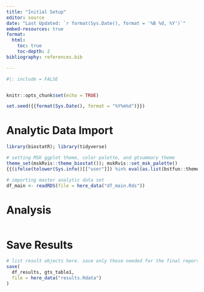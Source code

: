 ```yaml
---
title: "Initial Setup"
editor: source
date: "Last Updated: `r format(Sys.Date(), format = '%B %d, %Y')`"
embed-resources: true
format:
  html:
    toc: true
    toc-depth: 2
bibliography: references.bib

---
```


```r
#|: include = FALSE


knitr::opts_chunk$set(echo = TRUE)

set.seed({{format(Sys.Date(), format = "%Y%m%d")}})
```

# Analytic Data Import

```r
library(biostatR); library(tidyverse)

# setting MSK ggplot theme, color palette, and gtsummary theme
theme_set(mskRvis::theme_biostat()); mskRvis::set_msk_palette()
{{(ifelse(tolower(Sys.info()[["user"]]) %in% eval(as.list(bstfun::theme_gtsummary_msk)$name), glue::glue("theme_gtsummary_msk('{tolower(Sys.info()[['user']])}')"), "theme_gtsummary_compact()"))}}

# importing master analytic data set
df_main <- readRDS(file = here_data("df_main.Rds"))
```


# Analysis

```r

```

# Save Results

```r
# list result objects here. save only those needed for the final report
save(
  df_results, gts_table1,
  file = here_data("results.Rdata")
)
```
